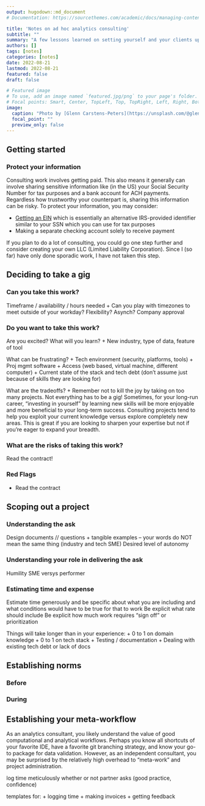 ```yaml
---
output: hugodown::md_document
# Documentation: https://sourcethemes.com/academic/docs/managing-content/

title: 'Notes on ad hoc analytics consulting'
subtitle: ""
summary: "A few lessons learned on setting yourself and your clients up for success"
authors: []
tags: [notes]
categories: [notes]
date: 2022-08-21
lastmod: 2022-08-21
featured: false
draft: false

# Featured image
# To use, add an image named `featured.jpg/png` to your page's folder.
# Focal points: Smart, Center, TopLeft, Top, TopRight, Left, Right, BottomLeft, Bottom, BottomRight.
image:
  caption: "Photo by [Glenn Carstens-Peters](https://unsplash.com/@glenncarstenspeters) on Unsplash"
  focal_point: ""
  preview_only: false
---
```



## Getting started

### Protect your information

Consulting work involves getting paid. This also means it generally can involve sharing sensitive information like (in the US) your Social Security Number for tax purposes and a bank account for ACH payments. Regardless how trustworthy your counterpart is, sharing this information can be risky. To protect your information, you may consider:

- [Getting an EIN](https://www.irs.gov/businesses/small-businesses-self-employed/apply-for-an-employer-identification-number-ein-online) which is essentially an alternative IRS-provided identifier similar to your SSN which you can use for tax purposes
- Making a separate checking account solely to receive payment

If you plan to do a lot of consulting, you could go one step further and consider creating your own LLC (Limited Liability Corporation). Since I (so far) have only done sporadic work, I have not taken this step.

## Deciding to take a gig

### Can you take this work?

Timeframe / availability / hours needed
+ Can you play with timezones to meet outside of your workday? Flexibility? Asynch?
Company approval

### Do you want to take this work?

Are you excited? What will you learn?
+ New industry, type of data, feature of tool

What can be frustrating?
+ Tech environment (security, platforms, tools)
+ Proj mgmt software
+ Access (web based, virtual machine, different computer)
+ Current state of the stack and tech debt (don't assume just because of skills they are looking for)

What are the tradeoffs?
+ Remember not to kill the joy by taking on too many projects. Not everything has to be a gig! Sometimes, for your long-run career, "investing in yourself" by learning new skills will be more enjoyable and more beneficial to your long-term success. Consulting projects tend to help you exploit your current knowledge versus explore completely new areas. This is great if you are looking to sharpen your expertise but not if you're eager to expand your breadth.

### What are the risks of taking this work?

Read the contract!

### Red Flags

- Read the contract

## Scoping out a project

### Understanding the ask

Design documents // questions + tangible examples -- your words do NOT mean the same thing (industry and tech SME)
Desired level of autonomy

### Understanding your role in delivering the ask

Humility
SME versys performer

### Estimating time and expense

Estimate time generously and be specific about what you are including and what conditions would have to be true for that to work
Be explicit what rate should include
Be explicit how much work requires "sign off" or prioritization

Things will take longer than in your experience:
+ 0 to 1 on domain knowledge
+ 0 to 1 on tech stack
+ Testing / documentation
+ Dealing with existing tech debt or lack of docs

## Establishing norms

### Before

### During

## Establishing your meta-workflow

As an analytics consultant, you likely understand the value of good computational and analytical workflows. Perhaps you know all shortcuts of your favorite IDE, have a favorite git branching strategy, and know your go-to package for data validation. However, as an independent consultant, you may be surprised by the relatively high overhead to "meta-work" and project administration. 

log time meticulously whether or not partner asks (good practice, confidence)

templates for:
+ logging time
+ making invoices
+ getting feedback



